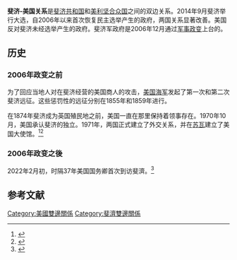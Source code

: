 {{Infobox bilateral relations|斐濟－美國|USA|Fiji}}
'''斐济-美国关系'''是[[斐济共和国|斐济共和国]]和[[美利坚合众国|美利坚合众国]]之间的双边关系。2014年9月斐济举行大选，自2006年以来首次恢复民主选举产生的政府，两国关系显著改善。美国反对斐济未经选举产生的政府。斐济军政府是2006年12月通过[[2006年斐济军事政变|军事政变]]上台的。
== 历史 ==
=== 2006年政变之前 ===
为了回应当地人对在斐济经营的美国商人的攻击，[[美国海军|美国海军]]发起了第一次和第二次斐济远征。这些惩罚性的远征分别在1855年和1859年进行。

在1874年斐济成为英国殖民地之前，美国一直在那里保持着领事存在。1970年10月，美国承认斐济的独立。1971年，两国正式建立了外交关系，并在[[苏瓦|苏瓦]]建立了美国大使馆。<ref>{{cite web|access-date=2019-06-16|title=History of the U.S. and Fiji|url=https://fj.usembassy.gov/our-relationship/policy-history/io/|website=U.S. Embassy in Fiji, Kiribati, Nauru, Tonga, and Tuvalu|archive-date=2021-03-18|archive-url=https://web.archive.org/web/20210318022547/https://fj.usembassy.gov/our-relationship/policy-history/io/|dead-url=no}}</ref><ref>{{cite web|access-date=2019-06-16|title=U.S. Relations With Fiji|url=https://www.state.gov/u-s-relations-with-fiji/|archive-date=2019-05-04|archive-url=https://web.archive.org/web/20190504160046/https://www.state.gov/r/pa/ei/bgn/1834.htm|dead-url=no}}</ref>

=== 2006年政变之後 ===
2022年2月初，时隔37年美国国务卿首次到访斐濟。<ref>{{cite news |title=视频｜斐济：时隔37年 美国国务卿首次到访 |url=https://www.kankanews.com/a/2022-02-12/00110040530.shtml |accessdate=2022-02-12 |archive-date=2022-02-12 |archive-url=https://web.archive.org/web/20220212230825/https://www.kankanews.com/a/2022-02-12/00110040530.shtml }}</ref>

== 参考文献 ==
{{reflist}}
{{美国外交}}
{{斐济外交}}

[[Category:美國雙邊關係|Category:美國雙邊關係]]
[[Category:斐濟雙邊關係|Category:斐濟雙邊關係]]